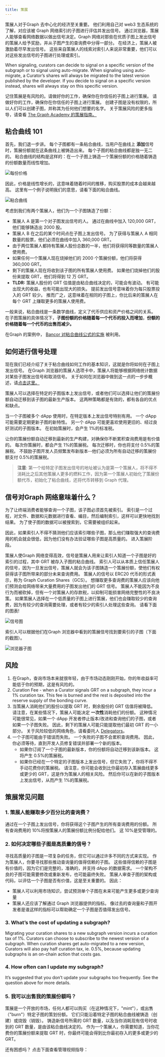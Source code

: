 ```yaml
---
title: 策展
---
```


策展人对于Graph 去中心化的经济至关重要。 他们利用自己对 web3 生态系统的了解，对应该被 Graph 网络索引的子图进行评估并发出信号。 通过浏览器，策展人能够查看网络数据以做出信号决定。Graph 网络对那些在优质子图上发出信号的策展人给予奖励，并从子图产生的查询费中分得一部分。 在经济上，策展人被激励着尽早发出信号。 这些来自策展人的线索对索引人来说非常重要，他们可以对这些发出信号的子图进行处理或索引。

When signaling, curators can decide to signal on a specific version of the subgraph or to signal using auto-migrate. When signaling using auto-migrate, a Curator’s shares will always be migrated to the latest version published by the developer. If you decide to signal on a specific version instead, shares will always stay on this specific version.

记住策展是有风险的。请做好你的工作，确保你在你信任的子图上进行策展。 请做好你的工作，确保你在你信任的子图上进行策展。 创建子图是没有权限的，所以人们可以创建子图，并称其为任何他们想要的名字。 关于策展风险的更多指导，请查看 [The Graph Academy 的策展指南。](https://thegraph.academy/curators/)

## 粘合曲线 101

首先，我们退一步讲。 每个子图都有一条粘合曲线，当用户在曲线上 **添加**信号时，策展份额就在这条曲线上被铸造出来。 每个子图的粘合曲线都是独一无二的。 粘合曲线的结构是这样的：在一个子图上铸造一个策展份额的价格随着铸造的份额数量而线性增加。

![每份价格](/img/price-per-share.png)

因此，价格是线性增长的，这意味着随着时间的推移，购买股票的成本会越来越高。 这里有一个例子说明我们的意思，请看下面的粘合曲线。

![粘合曲线](/img/bonding-curve.png)

考虑到我们有两个策展人，他们为一个子图铸造了份额：

- 策展人 A 是第一个对子图发出信号的人。 通过在曲线中加入 120,000 GRT，他们能够铸造出 2000 股。
- 策展人 B 在之后的某个时间点在子图上发出信号。 为了获得与策展人 A 相同数量的股票，他们必须在曲线中加入 360,000 GRT。
- 由于两位策展人都持有策展人股份总数的一半，他们将获得同等数量的策展人使用费。
- 如果任何一个策展人现在烧掉他们的 2000 个策展份额，他们将获得 360,000 GRT。
- 剩下的策展人现在将收到该子图的所有策展人使用费。 如果他们烧掉他们的股份来提取 GRT，他们将得到 12 万 GRT。
- **TLDR:** 策展人股份的 GRT 估值是由粘合曲线决定的，可能会有波动。 有可能出现大的收益，也有可能出现大的损失。 提前发出信号意味着你为每只股票投入的 GRT 较少。 推而广之，这意味着在相同的子图上，你比后来的策展人在每个 GRT 上赚取更多的策展人使用费。

一般来说，粘合曲线是一条数学曲线，定义了代币供应和资产价格之间的关系。 在子图策展的具体情况下，**子图份额的价格随着每一个代币的投入而增加**，**份额的价格随着每一个代币的出售而减少。**

在Graph 的案例中， [Bancor 对粘合曲线公式的实施](https://drive.google.com/file/d/0B3HPNP-GDn7aRkVaV3dkVl9NS2M/view?resourcekey=0-mbIgrdd0B9H8dPNRaeB_TA) 被利用。

## 如何进行信号处理

现在我们已经介绍了关于粘合曲线如何工作的基本知识，这就是你将如何在子图上发出信号。 在Graph 浏览器的策展人选项卡中，策展人将能够根据网络统计数据对某些子图发出信号和取消信号。 关于如何在浏览器中做到这一点的一步步概述，请[点击这里。](/network/explorer)

策展人可以选择在特定的子图版本上发出信号，或者他们可以选择让他们的策展份额自动迁移到该子图的最新生产版本。 这两种策略都是有效的，都有各自的优点和缺点。

当一个子图被多个 dApp 使用时，在特定版本上发出信号特别有用。 一个 dApp 可能需要定期更新子图的新特性。 另一个 dApp 可能更喜欢使用更旧的、经过良好测试的子图版本。 在初始策展时，会产生 1%的标准税。

让你的策展份额自动迁移到最新的生产构建，对确保你不断累积查询费用是有价值的。 每次你策展时，都会产生 1%的策展税。 每次迁移时，你也将支付 0.5%的策展税。 不鼓励子图开发人员频繁发布新版本--他们必须为所有自动迁移的策展份额支付 0.5%的策展税。

> **注意**: 第一个给特定子图发出信号的地址被认为是第一个策展人，将不得不消耗比之后其他策展人更多的燃料工作，因为第一个策展人初始化了策展份额代币，初始化了粘合曲线，还将代币转移到 Graph 代理。

## 信号对Graph 网络意味着什么？

为了让终端消费者能够查询一个子图，该子图必须首先被索引。 索引是一个过程，对文件、数据和元数据进行查看、编目，然后编制索引，这样可以更快地找到结果。 为了使子图的数据可以被搜索到，它需要被组织起来。

因此，如果索引人不得不猜测他们应该索引哪些子图，那么他们赚取强大的查询费用的机会就会很低，因为他们没有办法验证哪些子图是高质量的。 进入策展阶段。

策展人使Graph 网络变得高效，信号是策展人用来让索引人知道一个子图是好的索引的过程，其中 GRT 被存入子图的粘合曲线。 索引人可以从本质上信任策展人的信号，因为一旦发出信号，策展人就会为该子图铸造一个策展份额，使他们有权获得该子图所带来的部分未来查询费用。 策展人的信号以 ERC20 代币的形式表示，称为 Graph Curation Shares（GCS）。 想赚取更多查询费的策展人应该向他们预测会给网络带来大量费用的子图发出他们的 GRT 信号。 策展人不能因为不良行为而被砍掉，但有一个对策展人的存款税，以抑制可能损害网络完整性的不良决策。 如果策展人选择在一个低质量的子图上进行策展，他们也会赚取较少的查询费，因为有较少的查询需要处理，或者有较少的索引人处理这些查询。 请看下面的图表!

![信号图](/img/curator-signaling.png)

索引人可以根据他们在Graph 浏览器中看到的策展信号找到要索引的子图（下面的截图）。

![浏览器子图](/img/explorer-subgraphs.png)

## 风险

1. 在Graph，查询市场本来就很年轻，由于市场动态刚刚开始，你的年收益率可能低于你的预期，这是有风险的。
2. Curation Fee - when a Curator signals GRT on a subgraph, they incur a 1% curation tax. This fee is burned and the rest is deposited into the reserve supply of the bonding curve.
3. 当策展人消耗他们的股份以提取 GRT 时，剩余股份的 GRT 估值将被降低。 请注意，在某些情况下，策展人可能决定 **一次性**消耗他们的份额。 这种情况可能很常见，如果一个 dApp 开发者停止版本/改进和查询他们的子图，或者如果一个子图失败。 因此，剩下的策展人可能只能提取他们最初 GRT 的一小部分。 关于风险较低的网络角色，请看委托人 [Delegators](/network/delegating)。
4. 一个子图可能由于错误而失败。 一个失败的子图不会累积查询费用。 因此，你必须等待，直到开发人员修复错误并部署一个新的版本。
   - 如果你订阅了一个子图的最新版本，你的份额将自动迁移到该新版本。 这将产生 0.5%的策展税。
   - 如果你已经在一个特定的子图版本上发出信号，但它失败了，你将不得不手动花费你的策展税。 请注意，你可能会收到比你最初存入策展曲线更多或更少的 GRT，这是作为策展人的相关风险。 然后你可以在新的子图版本上发出信号，从而产生 1%的策展税。

## 策展常见问题

### 1. 策展人能赚取多少百分比的查询费？

通过在一个子图上发出信号，你将获得这个子图产生的所有查询费用的份额。 所有查询费用的 10%将按策展人的策展份额比例分配给他们。 这 10%是受管理的。

### 2. 如何决定哪些子图是高质量的信号？

寻找高质量的子图是一项复杂的任务，但它可以通过许多不同的方式来实现。 作为策展人，你要寻找那些推动查询量的值得信赖的子图。 这些值得信赖的子图是有价值的，因为它们是完整的，准确的，并支持 dApp 的数据需求。 一个架构不良的子图可能需要修改或重新发布，也可能最终失败。 策展人审查子图的架构或代码，以评估一个子图是否有价值，这是至关重要的。 因此：

- 策展人可以利用市场知识，尝试预测单个子图在未来可能产生更多或更少查询量
- 策展人还应该了解通过 Graph 浏览器提供的指标。 像过去的查询量和子图开发者是谁这样的指标可以帮助确定一个子图是否值得发出信号。

### 3. What’s the cost of updating a subgraph?

Migrating your curation shares to a new subgraph version incurs a curation tax of 1%. Curators can choose to subscribe to the newest version of a subgraph. When curation shares get auto-migrated to a new version, Curators will also pay half curation tax, ie. 0.5%, because updating subgraphs is an on-chain action that costs gas.

### 4. How often can I update my subgraph?

It’s suggested that you don’t update your subgraphs too frequently. See the question above for more details.

### 5. 我可以出售我的策展份额吗？

策展是一个开放的市场，任何人都可以购买（在这种情况下，"mint"），或出售（"burn"）特定子图的策划份额。 它们只能沿着特定子图的粘合曲线被铸造（创建）或烧毁（销毁）。 铸造新信号所需的 GRT 数量，以及当你消耗现有信号时收到的 GRT 数量，是由该粘合曲线决定的。 作为一个策展人，你需要知道，当你花费你的策展份额来提取 GRT 时，你最终可能会得到比你最初存入的更多或更少的 GRT。

还有困惑吗？ 点击下面查看管理视频指导：

<VideoEmbed youtube="VytTEcf0dxQ" />
